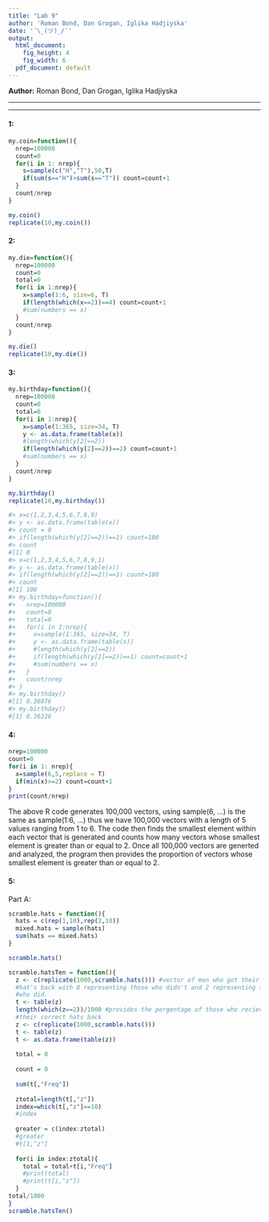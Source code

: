 ```yaml
---
title: "Lab 9"
author: 'Roman Bond, Dan Grogan, Iglika Hadjiyska'
date: '¯\_(ツ)_/¯'
output:
  html_document:
    fig_height: 4
    fig_width: 6
  pdf_document: default
---
```


**Author:** Roman Bond, Dan Grogan, Iglika Hadjiyska



* * *


* * *

#### 1:
```r
my.coin=function(){
  nrep=100000
  count=0
  for(i in 1: nrep){
    s=sample(c("H","T"),50,T)
    if(sum(s=="H")>sum(s=="T")) count=count+1
  }
  count/nrep
}

my.coin()
replicate(10,my.coin())
```
#### 2:
```r

my.die=function(){
  nrep=100000
  count=0
  total=0
  for(i in 1:nrep){
    x=sample(1:6, size=6, T)
    if(length(which(x==2))==4) count=count+1
    #sum(numbers == x)
  }
  count/nrep
}

my.die()
replicate(10,my.die())
```
#### 3: 
```r
my.birthday=function(){
  nrep=100000
  count=0
  total=0
  for(i in 1:nrep){
    x=sample(1:365, size=34, T)
    y <- as.data.frame(table(x))
    #length(which(y[2]==2))
    if(length(which(y[2]==2))==2) count=count+1
    #sum(numbers == x)
  }
  count/nrep
}

my.birthday()
replicate(10,my.birthday())

#> x=c(1,2,3,4,5,6,7,8,9)
#> y <- as.data.frame(table(x))
#> count = 0
#> if(length(which(y[2]==2))==1) count=100
#> count
#[1] 0
#> x=c(1,2,3,4,5,6,7,8,9,1)
#> y <- as.data.frame(table(x))
#> if(length(which(y[2]==2))==1) count=100
#> count
#[1] 100
#> my.birthday=function(){
#+   nrep=100000
#+   count=0
#+   total=0
#+   for(i in 1:nrep){
#+     x=sample(1:365, size=34, T)
#+     y <- as.data.frame(table(x))
#+     #length(which(y[2]==2))
#+     if(length(which(y[2]==2))==1) count=count+1
#+     #sum(numbers == x)
#+   }
#+   count/nrep
#+ }
#> my.birthday()
#[1] 0.36076
#> my.birthday()
#[1] 0.36226
```
#### 4:
```r
nrep=100000
count=0
for(i in 1: nrep){
  x=sample(6,5,replace = T)
  if(min(x)>=2) count=count+1
}
print(count/nrep)
```
<p>
The above R code generates 100,000 vectors, using sample(6, ...) is the same as sample(1:6, ...) thus we have 100,000 vectors with a length of 5 values ranging from 1 to 6. The code then finds the smallest element within each vector that is generated and counts how many vectors whose smallest element is greater than or equal to 2. Once all 100,000 vectors are generted and analyzed, the program then provides the proportion of vectors whose smallest element is greater than or equal to 2.
<p>

#### 5:
Part A:<p>
```r
scramble.hats = function(){
  hats = c(rep(1,10),rep(2,10))
  mixed.hats = sample(hats)
  sum(hats == mixed.hats)
}

scramble.hats()
```

```r
scramble.hatsTen = function(){
  z <- c(replicate(1000,scramble.hats())) #vector of men who got their correct 
  #hat's back with 0 representing those who didn't and 2 representing those 
  #who did.
  t <- table(z)
  length(which(z==2))/1000 #provides the pergentage of those who recieved 
  #their correct hats back
  z <- c(replicate(1000,scramble.hats()))
  t <- table(z)
  t <- as.data.frame(table(z))
  
  total = 0
  
  count = 0
  
  sum(t[,"Freq"])
  
  ztotal=length(t[,"z"])
  index=which(t[,"z"]==10)
  #index
  
  greater = c(index:ztotal)
  #greater
  #t[1,"z"]
  
  for(i in index:ztotal){
    total = total+t[i,"Freq"]
    #print(total)
    #print(t[i,"z"])
  }
total/1000
}
scramble.hatsTen()
```
